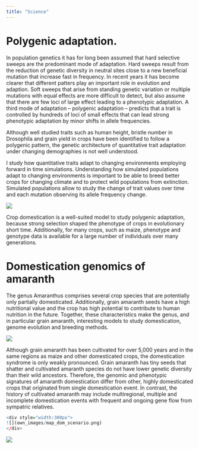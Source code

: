 ```yaml
---
title: "Science"
---
```


# Polygenic adaptation.

In population genetics it has for long been assumed that hard selective sweeps are the predominant mode of adaptation.
Hard sweeps result from the reduction of genetic diversity in neutral sites close to a new beneficial mutation that increase fast in frequency.
In recent years it has become clearer that different patters play an important role in evolution and adaption.
Soft sweeps that arise from standing genetic variation or multiple mutations with equal effects are more difficult to detect, but also assume that there are few loci of large effect leading to a phenotypic adaptation.
A third mode of adaptation -- polygenic adaptation -- predicts that a trait is controlled by hundreds of loci of small effects that can lead strong phenotypic adaptation by minor shifts in allele frequencies.

Although well studied traits such as human height, bristle number in Drosophila and grain yield in crops have been identified to follow a polygenic pattern, the genetic architecture of quantitative trait adaptation under changing demographies is not well understood.

I study how quantitative traits adapt to changing environments employing forward in time simulations. 
Understanding how simulated populations adapt to changing environments is important to be able to breed better crops for changing climate and to protect wild populations from extinction.
Simulated populations allow to study the change of trait values over time and each mutation observing its allele frequency change.

![](own_images/single_sim_trait_allele.png)

Crop domestication is a well-suited model to study polygenic adaptation, because strong selection shaped the phenotype of crops in evolutionary short time.
Additionally, for many crops, such as maize, phenotype and genotype data is available for a large number of individuals over many generations.


# Domestication genomics of amaranth

The genus Amaranthus comprises several crop species that are potentially only partially domesticated. Additionally, grain amaranth seeds have a high nutritional value and the crop has high potential to contribute to human nutrition in the future. Together, these characteristics make the genus, and in particular grain amaranth, interesting models to study domestication, genome evolution and breeding methods.

![](own_images/hyp_genome_fastAnc_with_BM.png)

Although grain amaranth has been cultivated for over 5,000 years and in the same regions as maize and other domesticated crops, the domestication syndrome is only weakly pronounced. Grain amaranth has tiny seeds that shatter and cultivated amaranth species do not have lower genetic diversity than their wild ancestors.
Therefore, the genomic and phenotypic signatures of amaranth domestication differ from other, highly domesticated crops that originated from single domestication event. In contrast, the history of cultivated amaranth may include multiregional, multiple and incomplete domestication events with frequent and ongoing gene flow from sympatric relatives. 


```r
<div style="width:300px">
![](own_images/map_dom_scenario.png)
</div>
```

![](own_images/map_dom_scenario.png)
<script>
  (function(i,s,o,g,r,a,m){i['GoogleAnalyticsObject']=r;i[r]=i[r]||function(){
  (i[r].q=i[r].q||[]).push(arguments)},i[r].l=1*new Date();a=s.createElement(o),
  m=s.getElementsByTagName(o)[0];a.async=1;a.src=g;m.parentNode.insertBefore(a,m)
  })(window,document,'script','https://www.google-analytics.com/analytics.js','ga');

  ga('create', 'UA-96594188-1', 'auto');
  ga('send', 'pageview');

</script>